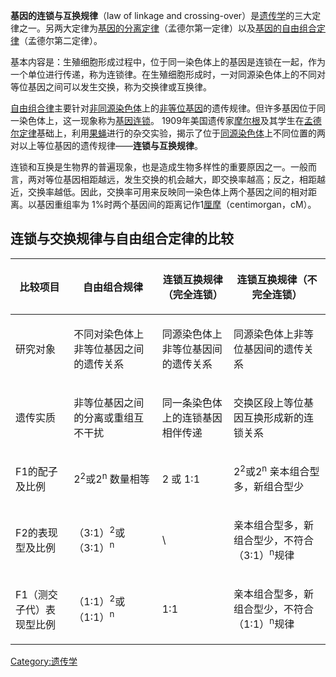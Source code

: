 '''基因的连锁与互换规律'''（law of linkage and crossing-over）是[[遗传学|遗传学]]的三大定律之一。另两大定律为[[基因的分离定律|基因的分离定律]]（孟德尔第一定律）以及[[基因的自由组合定律|基因的自由组合定律]]（孟德尔第二定律）。

基本内容是：生殖细胞形成过程中，位于同一染色体上的基因是连锁在一起，作为一个单位进行传递，称为连锁律。在生殖细胞形成时，一对同源染色体上的不同对等位基因之间可以发生交换，称为交换律或互换律。

[[基因的自由组合定律|自由组合律]]主要针对[[非同源染色体|非同源染色体]]上的[[非等位基因|非等位基因]]的遗传规律。但许多基因位于同一染色体上，这一现象称为[[基因连锁|基因连锁]]。 1909年美国遗传家[[托马斯·亨特·摩尔根|摩尔根]]及其学生在[[孟德尔定律|孟德尔定律]]基础上，利用[[果蝇|果蝇]]进行的杂交实验，揭示了位于[[同源染色体|同源染色体]]上不同位置的两对以上等位基因的遗传规律——'''连锁与互换规律'''。

连锁和互换是生物界的普遍现象，也是造成生物多样性的重要原因之一。一般而言，两对等位基因相距越远，发生交换的机会越大，即交换率越高；反之，相距越近，交换率越低。因此，交换率可用来反映同一染色体上两个基因之间的相对距离。以基因重组率为 1%时两个基因间的距离记作1[[厘摩|厘摩]]（centimorgan，cM）。

==连锁与交换规律与自由组合定律的比较==

{| class="wikitable sortable"
|-
! 比较项目 !! 自由组合规律 !! 连锁互换规律（完全连锁） !! 连锁互换规律（不完全连锁）
|-
| 研究对象  || 不同对染色体上非等位基因之间的遗传关系 || 同源染色体上非等位基因间的遗传关系 || 同源染色体上非等位基因间的遗传关系
|-
| 遗传实质|| 非等位基因之间的分离或重组互不干扰 || 同一条染色体上的连锁基因相伴传递 || 交换区段上等位基因互换形成新的连锁关系
|-
| F1的配子及比例 || 2<sup>2</sup>或2<sup>n</sup> 数量相等 || 2   或             1∶1|| 2<sup>2</sup>或2<sup>n</sup> 亲本组合型多，新组合型少
|-
| F2的表现型及比例 ||（3∶1）<sup>2</sup>或（3∶1）<sup>n</sup> ||  \ || 亲本组合型多，新组合型少，不符合（3∶1）<sup>n</sup>规律
|-
|F1（测交子代）表现型比例 || （1∶1）<sup>2</sup>或（1∶1）<sup>n</sup> || 1∶1 || 亲本组合型多，新组合型少，不符合（1∶1）<sup>n</sup>规律
|}

[[Category:遗传学|Category:遗传学]]